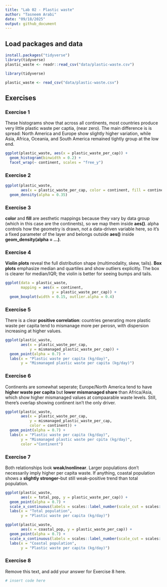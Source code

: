 ```yaml
---
title: "Lab 02 - Plastic waste"
author: "Tasneem Arabi"
date: "09/18/2025"
output: github_document
---
```


## Load packages and data

```r
install.packages("tidyverse")
library(tidyverse)
plastic_waste <- readr::read_csv("data/plastic-waste.csv")
```


```r
library(tidyverse) 
```

```r
plastic_waste <- read_csv("data/plastic-waste.csv")
```

## Exercises

### Exercise 1

These histograms show that across all continents, most countries produce very little plastic waste per captia, (near zero). The main difference is is spread: North America and Europe show slightly higher variation, while Asia, Africa, Oceania, and South America remained tightly group at the low end.

```r
ggplot(plastic_waste, aes(x = plastic_waste_per_cap)) +
  geom_histogram(binwidth = 0.2) +
  facet_wrap(~ continent, scales = "free_y")
```

### Exercise 2

```r
ggplot(plastic_waste,
       aes(x = plastic_waste_per_cap, color = continent, fill = continent)) +
  geom_density(alpha = 0.35)
```

### Exercise 3

**color** and **fill** are aesthetic mappings because they vary by data group (which in this case are the continents), so we map them inside **aes()**. alpha controls how the geometry is drawn, not a data-driven variable here, so it's a fixed parameter of the layer and belongs outside **aes()** inside **geom_density(alpha = ...)**.

### Exercise 4

**Violin plots** reveal the full distribution shape (multimodality, skew, tails). **Box plots** emphasize median and quartiles and show outliers explicitly. The box is clearer for median/IQR; the violin is better for seeing bumps and tails.

```r
ggplot(data = plastic_waste, 
       mapping = aes(x = continent, 
                     y = plastic_waste_per_cap)) +
  geom_boxplot(width = 0.15, outlier.alpha = 0.4)
```

### Exercise 5

There is a clear **positive correlation**: countries generating more plastic waste per capita tend to mismanage  more per perosn, with dispersion increasing at higher values.

```r
ggplot(plastic_waste,
       aes(x = plastic_waste_per_cap,
           y = mismanaged_plastic_waste_per_cap)) +
  geom_point(alpha = 0.7) +
  labs(x = "Plastic waste per capita (kg/day)",
       y = "Mismanaged plastic waste per capita (kg/day)")
```

### Exercise 6

Continents are somewhat seperate; Europe/North America tend to have **higher waste per capita** but **lower mismanaged share** than Africa/Asia, which show higher mismanaged values at compaarable waste levels. Still, there's overlap showing continent isn't the only driver.

```r
ggplot(plastic_waste,
       aes(x = plastic_waste_per_cap,
           y = mismanaged_plastic_waste_per_cap,
           color = continent)) +
  geom_point(alpha = 0.7) +
  labs(x = "Plastic waste per capita (kg/day)",
       y = "Mismanaged plastic waste per cpita (kg/day)",
       color ="Continent")
```

### Exercise 7

Both relationships look **weak/nonlinear**. Larger populations don't necessarily imply higher per capita waste. If anything, coastal population shows a **slightly stronger**--but still weak--positive trend than total population.

```r
ggplot(plastic_waste,
       aes(x = total_pop, y = plastic_waste_per_cap)) +
  geom_point(alpha = 0.7) +
  scale_x_continuous(labels = scales::label_number(scale_cut = scales::cut_si(""))) +
  labs(x = "Total population", 
       y = "Plastic waste per capita (kg/day)")
```

```r
ggplot(plastic_waste,
       aes(x = coastal_pop, y = plastic_waste_per_cap)) +
  geom_point(alpha = 0.7) +
  scale_x_continuous(labels = scales::label_number(scale_cut = scales::cut_si(""))) +
  labs(x = "Coastal population", 
       y = "Plastic waste per capita (kg/day)")
```

### Exercise 8

Remove this text, and add your answer for Exercise 8 here.

```r
# insert code here
```
